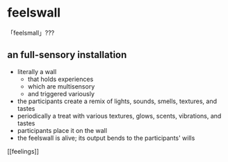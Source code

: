 # feelswall
「feelsmall」???

## an full-sensory installation

- literally a wall
	- that holds experiences
	- which are multisensory
	- and triggered variously
- the participants create a remix of lights, sounds, smells, textures, and tastes
- periodically a treat with various textures, glows, scents, vibrations, and tastes
- participants place it on the wall
- the feelswall is alive; its output bends to the participants' wills

[[feelings]]